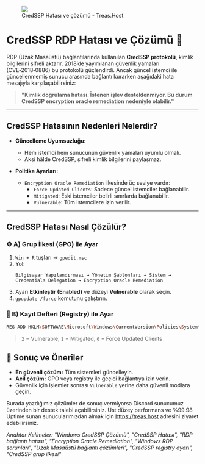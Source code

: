 
<figure> <img src="https://www.mshowto.org/images/articles/2021/12/1.png"/> <figcaption> CredSSP Hatası ve çözümü - Treas.Host</figcaption> </figure>

# CredSSP RDP Hatası ve Çözümü 🔐

RDP (Uzak Masaüstü) bağlantılarında kullanılan **CredSSP protokolü**, kimlik bilgilerini şifreli aktarır. 2018’de yayımlanan güvenlik yamaları (CVE‑2018‑0886) bu protokolü güçlendirdi. Ancak güncel istemci ile güncellenmemiş sunucu arasında bağlantı kurarken aşağıdaki hata mesajıyla karşılaşabilirsiniz:

> **"Kimlik doğrulama hatası. İstenen işlev desteklenmiyor. Bu durum CredSSP encryption oracle remediation nedeniyle olabilir."**

---

## CredSSP Hatasının Nedenleri Nelerdir?

- **Güncelleme Uyumsuzluğu:**
  - Hem istemci hem sunucunun güvenlik yamaları uyumlu olmalı.
  - Aksi hâlde CredSSP, şifreli kimlik bilgilerini paylaşmaz.

- **Politika Ayarları:**
  - `Encryption Oracle Remediation` ilkesinde üç seviye vardır:
    - `Force Updated Clients`: Sadece güncel istemciler bağlanabilir.
    - `Mitigated`: Eski istemciler belirli sınırlarda bağlanabilir.
    - `Vulnerable`: Tüm istemcilere izin verilir.

---

## CredSSP Hatası Nasıl Çözülür?

### ⚙️ A) Grup İlkesi (GPO) ile Ayar

1. `Win + R` tuşları → `gpedit.msc`
2. Yol: 
   ```
   Bilgisayar Yapılandırması → Yönetim Şablonları → Sistem → Credentials Delegation → Encryption Oracle Remediation
   ```
3. Ayarı **Etkinleştir (Enabled)** ve düzeyi **Vulnerable** olarak seçin.
4. `gpupdate /force` komutunu çalıştırın.

### 🧩 B) Kayıt Defteri (Registry) ile Ayar

```bash
REG ADD HKLM\SOFTWARE\Microsoft\Windows\CurrentVersion\Policies\System\CredSSP\Parameters /v AllowEncryptionOracle /t REG_DWORD /d 2 /f
```

> `2` = Vulnerable, `1` = Mitigated, `0` = Force Updated Clients

## 🔐 Sonuç ve Öneriler

- **En güvenli çözüm:** Tüm sistemleri güncelleyin.
- **Acil çözüm:** GPO veya registry ile geçici bağlantıya izin verin.
- Güvenlik için işlemler sonrası `Vulnerable` yerine daha güvenli modlara geçin.

Burada yazdığımız çözümler de sonuç vermiyorsa Discord sunucumuz üzerinden bir destek talebi açabilirsiniz. 
Üst düzey performans ve %99.98 Uptime sunan sunucularımızdan almak için https://treas.host adresini ziyaret edebilirsiniz.


*Anahtar Kelimeler: "Windows CredSSP Çözümü", "CredSSP Hatası", "RDP bağlantı hatası", "Encryption Oracle Remediation", "Windows RDP sorunları", "Uzak Masaüstü bağlantı çözümleri", "CredSSP registry ayarı", "CredSSP grup ilkesi"*

